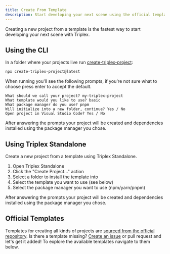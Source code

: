 ```yaml
---
title: Create From Template
description: Start developing your next scene using the official templates.
---
```


Creating a new project from a template is the fastest way to start developing your next scene with Triplex.

## Using the CLI

In a folder where your projects live run [create-triplex-project](/docs/api-reference/cli/create-triplex-project):

```bash filename="Terminal"
npx create-triplex-project@latest
```

When running you'll see the following prompts, if you're not sure what to choose press enter to accept the default.

```text filename="Terminal"
What should we call your project? my-triplex-project
What template would you like to use? basic
What package manager do you use? pnpm
Will initialize into a new folder, continue? Yes / No
Open project in Visual Studio Code? Yes / No
```

After answering the prompts your project will be created and dependencies installed using the package manager you chose.

## Using Triplex Standalone

Create a new project from a template using Triplex Standalone.

1. Open Triplex Standalone
1. Click the "Create Project..." action
1. Select a folder to install the template into
1. Select the template you want to use (see below)
1. Select the package manager you want to use (npm/yarn/pnpm)

After answering the prompts your project will be created and dependencies installed using the package manager you chose.

## Official Templates

Templates for creating all kinds of projects are [sourced from the official repository](https://github.com/trytriplex/triplex/tree/main/packages/create-triplex-project/templates). Is there a template missing? [Create an issue](https://github.com/trytriplex/triplex/issues/new) or pull request and let's get it added! To explore the available templates navigate to them below.
